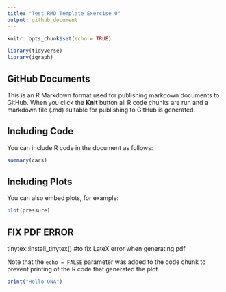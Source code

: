 ```yaml
---
title: "Test RMD Template Exercise 0"
output: github_document
---
```


```r
knitr::opts_chunk$set(echo = TRUE)

library(tidyverse)
library(igraph)


```

## GitHub Documents

This is an R Markdown format used for publishing markdown documents to GitHub. When you click the **Knit** button all R code chunks are run and a markdown file (.md) suitable for publishing to GitHub is generated.

## Including Code

You can include R code in the document as follows:

```r
summary(cars)
```

## Including Plots

You can also embed plots, for example:

```r
plot(pressure)

```

## FIX PDF ERROR
tinytex::install_tinytex() #to fix LateX error when generating pdf



Note that the `echo = FALSE` parameter was added to the code chunk to prevent printing of the R code that generated the plot.
```r
print("Hello ONA")
```



